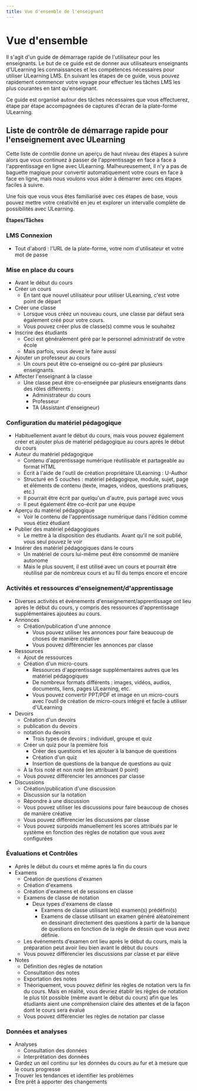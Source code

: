```yaml
--- 
title: Vue d'ensemble de l'enseignant
--- 
```



# Vue d'ensemble

 Il s'agit d'un guide de démarrage rapide de l'utilisateur pour les enseignants. Le but de ce guide est de donner aux utilisateurs enseignants d'ULearning les connaissances et les compétences nécessaires pour utiliser ULearning LMS. En suivant les étapes de ce guide, vous pouvez rapidement commencer votre voyage pour effectuer les tâches LMS les plus courantes en tant qu'enseignant. 
 
 Ce guide est organisé autour des tâches nécessaires que vous effectuerez, étape par étape accompagnées de captures d'écran de la plate-forme ULearning. 
 
 ## Liste de contrôle de démarrage rapide pour l'enseignement avec ULearning 
 
 Cette liste de contrôle donne un aperçu de haut niveau des étapes à suivre alors que vous continuez à passer de l'apprentissage en face à face à l'apprentissage en ligne avec ULearning. Malheureusement, il n'y a pas de baguette magique pour convertir automatiquement votre cours en face à face en ligne, mais nous voulons vous aider à démarrer avec ces étapes faciles à suivre. 
 
 Une fois que vous vous êtes familiarisé avec ces étapes de base, vous pouvez mettre votre créativité en jeu et explorer un intervalle complète de possibilités avec ULearning. 
 
 **Étapes/Tâches** 
 
 ### LMS Connexion 
 - Tout d'abord : l'URL de la plate-forme, votre nom d'utilisateur et votre mot de passe 
 
 ### Mise en place du cours 
 - Avant le début du cours 
 - Créer un cours 
     - En tant que nouvel utilisateur pour utiliser ULearning, c'est votre point de départ 
 - Créer une classe 
     - Lorsque vous créez un nouveau cours, une classe par défaut sera également créé pour votre cours. 
     - Vous pouvez créer plus de classe(s) comme vous le souhaitez 
 - Inscrire des étudiants 
     - Ceci est généralement géré par le personnel administratif de votre école 
     - Mais parfois, vous devez le faire aussi 
 - Ajouter un professeur au cours 
     - Un cours peut être co-enseigné ou co-géré par plusieurs enseignants. 
 - Affecter l'enseignant à la classe 
     - Une classe peut être co-enseignée par plusieurs enseignants dans des rôles différents : 
         - Administrateur du cours 
         - Professeur 
         - TA (Assistant d'enseigneur) 
 
 ### Configuration du matériel pédagogique 
 - Habituellement avant le début du cours, mais vous pouvez également créer et ajouter plus de matériel pédagogique au cours après le début du cours 
 - Auteur du matériel pédagogique 
     - Contenu d'apprentissage numérique réutilisable et partageable au format HTML 
     - Écrit à l'aide de l'outil de création propriétaire ULearning : U-Author 
     - Structuré en 5 couches : matériel pédagogique, module, sujet, page et éléments de contenu (texte, images, vidéos, questions pratiques, etc.) 
     - Il pourrait être écrit par quelqu'un d'autre, puis partagé avec vous 
     - Il peut également être co-écrit par une équipe 
 - Aperçu du matériel pédagogique 
     - Voir le contenu de l'apprentissage numérique dans l'édition comme vous étiez étudiant 
 - Publier des matériel pédagogiques 
     - Le mettre à la disposition des étudiants. Avant qu'il ne soit publié, vous seul pouvez le voir 
 - Insérer des matériel pédagogiques dans le cours 
     - Un matériel de cours lui-même peut être consommé de manière autonome 
     - Mais le plus souvent, il est utilisé avec un cours et pourrait être réutilisé par de nombreux cours et au fil du temps encore et encore 

 ### Activités et ressources d'enseignement/d'apprentissage 
 - Diverses activités et événements d'enseignement/apprentissage ont lieu après le début du cours, y compris des ressources d'apprentissage supplémentaires ajoutées au cours. 
 - Annonces 
     - Création/publication d'une annonce 
         - Vous pouvez utiliser les annonces pour faire beaucoup de choses de manière créative 
         - Vous pouvez différencier les annonces par classe 
 - Ressources 
     - Ajout de ressources 
     - Création d'un micro-cours 
         - Ressources d'apprentissage supplémentaires autres que les matériel pédagogiques 
         - De nombreux formats différents : images, vidéos, audios, documents, liens, pages ULearning, etc. 
         - Vous pouvez convertir PPT/PDF et image en un micro-cours avec l'outil de création de micro-cours intégré et facile à utiliser d'ULearning 
 - Devoirs 
     - Création d'un devoirs 
     - publication du devoirs 
     - notation du devoirs
         - Trois types de devoirs : individuel, groupe et quiz 
     - Créer un quiz pour la première fois 
         - Créer des questions et les ajouter à la banque de questions 
         - Création d'un quiz 
         - Insertion de questions de la banque de questions au quiz 
     - À la fois noté et non noté (en attribuant 0 point) 
     - Vous pouvez différencier les annonces par classe 
 - Discussions 
     - Création/publication d'une discussion 
     - Discussion sur la notation 
     - Répondre à une discussion 
     - Vous pouvez utiliser les discussions pour faire beaucoup de choses de manière créative 
     - Vous pouvez différencier les discussions par classe 
     - Vous pouvez surpoids manuellement les scores attribués par le système en fonction des règles de notation que vous avez configurées 
 
 ### Évaluations et Contrôles 
 - Après le début du cours et même après la fin du cours 
 - Examens 
     - Création de questions d'examen 
     - Création d'examens 
     - Création d'examens et de sessions en classe 
     - Examens de classe de notation 
         - Deux types d'examens de classe 
             - Examens de classe utilisant le(s) examen(s) prédéfini(s) 
             - Examens de classe utilisant un examen généré aléatoirement en dessinant directement des questions à partir de la banque de questions en fonction de la règle de dessin que vous avez définie. 
     - Les événements d'examen ont lieu après le début du cours, mais la préparation peut avoir lieu bien avant le début du cours 
     - Vous pouvez différencier les discussions par classe et par élève 
- Notes 
     - Définition des règles de notation 
     - Consultation des notes 
     - Exportation des notes
     - Théoriquement, vous pouvez définir les règles de notation vers la fin du cours. Mais en réalité, vous devriez établir les règles de notation le plus tôt possible (même avant le début du cours) afin que les étudiants aient une compréhension claire des attentes et de la façon dont le cours sera évalué 
     - Vous pouvez différencier les règles de notation par classe

### Données et analyses 
 - Analyses
     - Consultation des données 
     - Interprétation des données 
 - Gardez un œil continu sur les données du cours au fur et à mesure que le cours progresse 
 - Trouver les tendances et identifier les problèmes 
 - Être prêt à apporter des changements
